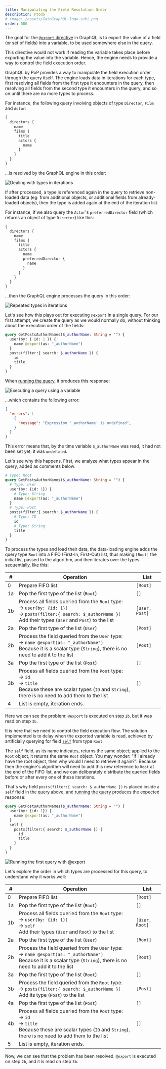 ```yaml
---
title: Manipulating the Field Resolution Order
description: @todo
# image: /assets/GatoGraphQL-logo-suki.png
order: 500
---
```


The goal for the [`@export` directive](/docs/operational/export) in GraphQL is to export the value of a field (or set of fields) into a variable, to be used somewhere else in the query. 

This directive would not work if reading the variable takes place before exporting the value into the variable. Hence, the engine needs to provide a way to control the field execution order. 

GraphQL by PoP provides a way to manipulate the field execution order through the query itself. The engine loads data in iterations for each type, first resolving all fields from the first type it encounters in the query, then resolving all fields from the second type it encounters in the query, and so on until there are no more types to process. 

For instance, the following query involving objects of type `Director`, `Film` and `Actor`:

```graphql
{
  directors {
    name
    films {
      title
      actors {
        name
      }
    }
  }
}
```

...is resolved by the GraphQL engine in this order:

![Dealing with types in iterations](/images/dataloading-engine-type-iterations.png "Dealing with types in iterations")

If after processed, a type is referenced again in the query to retrieve non-loaded data (eg: from additional objects, or additional fields from already-loaded objects), then the type is added again at the end of the iteration list.

For instance, if we also query the `Actor`'s `preferredDirector` field (which returns an object of type `Director`) like this:

```graphql
{
  directors {
    name
    films {
      title
      actors {
        name
        preferredDirector {
          name
        }
      }
    }
  }
}
```

...then the GraphQL engine processes the query in this order:

![Repeated types in iterations](/images/dataloading-engine-repeated-type-iterations.png "Repeated types in iterations")

Let's see how this plays out for executing `@export` in a single query. For our first attempt, we create the query as we would normally do, without thinking about the execution order of the fields:

```graphql
query GetPostsAuthorNames($_authorName: String = "") {
  user(by: { id: 1 }) {
    name @export(as: "_authorName")
  }
  posts(filter:{ search: $_authorName }) {
    id
    title
  }
}
```

When [running the query](https://newapi.getpop.org/graphiql/?query=query%20GetPostsAuthorNames(%24_authorName%3A%20String%20%3D%20%22%22)%20%7B%0A%20%20user(by:{id%3A%201})%20%7B%0A%20%20%20%20name%20%40export(as%3A%20%22_authorName%22)%0A%20%20%7D%0A%20%20posts(filter:{search%3A%20%24_authorName})%20%7B%0A%20%20%20%20id%0A%20%20%20%20title%0A%20%20%7D%0A%7D&operationName=GetPostsAuthorNames), it produces this response:

![Executing a query using a variable](/images/third-query.png)

...which contains the following error:

```json
{
  "errors": [
    {
      "message": "Expression '_authorName' is undefined",
    }
  ]
}
```

This error means that, by the time variable `$_authorName` was read, it had not been set yet; it was `undefined`.

Let's see why this happens. First, we analyze what types appear in the query, added as comments below:

```graphql
# Type: Root
query GetPostsAuthorNames($_authorName: String = "") {
  # Type: User
  user(by: {id: 1}) {
    # Type: String
    name @export(as: "_authorName")
  }
  # Type: Post
  posts(filter:{ search: $_authorName }) {
    # Type: ID
    id
    # Type: String
    title
  }
}
```

To process the types and load their data, the data-loading engine adds the query type `Root` into a FIFO (First-In, First-Out) list, thus making `[Root]` the initial list passed to the algorithm, and then iterates over the types sequentially, like this:

<table class="table">
<thead>
<tr>
<th>#</th><th>Operation</th><th>List</th>
</tr>
</thead>
<tbody>
<tr><td>0</td><td>Prepare FIFO list</td><td><code>[Root]</code></td></tr>
<tr><td>1a</td><td>Pop the first type of the list (<code>Root</code>)</td><td><code>[]</code></td></tr>
<tr><td>1b</td><td>Process all fields queried from the <code>Root</code> type:<br/>→ <code>user(by: {id: 1})</code><br/>→ <code>posts(filter:{ search: $_authorName })</code><br/>Add their types (<code>User</code> and <code>Post</code>) to the list</td><td><code>[User, Post]</code></td></tr>
<tr><td>2a</td><td>Pop the first type of the list (<code>User</code>)</td><td><code>[Post]</code></td></tr>
<tr><td>2b</td><td>Process the field queried from the <code>User</code> type:<br/>→ <code>name @export(as: "_authorName")</code><br/>Because it is a scalar type (<code>String</code>), there is no need to add it to the list</td><td><code>[Post]</code></td></tr>
<tr><td>3a</td><td>Pop the first type of the list (<code>Post</code>)</td><td><code>[]</code></td></tr>
<tr><td>3b</td><td>Process all fields queried from the <code>Post</code> type:<br/>→ <code>id</code><br/>→ <code>title</code><br/>Because these are scalar types (<code>ID</code> and <code>String</code>), there is no need to add them to the list</td><td><code>[]</code></td></tr>
<tr><td>4</td><td>List is empty, iteration ends.</td><td>&nbsp;</td></tr>
</tbody>
</table>

Here we can see the problem: `@export` is executed on step `2b`, but it was read on step `1b`. 

It is here that we need to control the field execution flow. The solution implemented is to delay when the exported variable is read, achieved by artificially querying for field [`self`](https://github.com/getpop/component-model/blob/57a27af3841da284ea59c6f7ff3a9b4c0befa472/src/FieldResolvers/CoreFieldResolver.php) from type `Root`.

The `self` field, as its name indicates, returns the same object; applied to the `Root` object, it returns the same `Root` object. You may wonder: "if I already have the root object, then why would I need to retrieve it again?". Because then the engine's algorithm will need to add this new reference to `Root` at the end of the FIFO list, and we can deliberately distribute the queried fields before or after every one of these iterations.

That's why field `posts(filter:{ search: $_authorName })` is placed inside a `self` field in the query above, and [running the query](https://newapi.getpop.org/graphiql/?query=query%20GetPostsAuthorNames(%24_authorName%3A%20String%20%3D%20%22%22)%20%7B%0A%20%20user(by:{id%3A%201})%20%7B%0A%20%20%20%20name%20%40export(as%3A%20%22_authorName%22)%0A%20%20%7D%0A%20%20self%20%7B%0A%20%20%20%20posts(filter:{search%3A%20%24_authorName})%20%7B%0A%20%20%20%20%20%20id%0A%20%20%20%20%20%20title%0A%20%20%20%20%7D%0A%20%20%7D%0A%7D&operationName=GetPostsAuthorNames) produces the expected response:

```graphql
query GetPostsAuthorNames($_authorName: String = "") {
  user(by: {id: 1}) {
    name @export(as: "_authorName")
  }
  self {
    posts(filter:{ search: $_authorName }) {
      id
      title
    }
  }
}
```

![Running the first query with `@export`](/images/first-query.png)

Let's explore the order in which types are processed for this query, to understand why it works well:

<table class="table">
<thead>
<tr>
<th>#</th><th>Operation</th><th>List</th>
</tr>
</thead>
<tbody>
<tr><td>0</td><td>Prepare FIFO list</td><td><code>[Root]</code></td></tr>
<tr><td>1a</td><td>Pop the first type of the list (<code>Root</code>)</td><td><code>[]</code></td></tr>
<tr><td>1b</td><td>Process all fields queried from the <code>Root</code> type:<br/>→ <code>user(by: {id: 1})</code><br/>→ <code>self</code><br/>Add their types (<code>User</code> and <code>Root</code>) to the list</td><td><code>[User, Root]</code></td></tr>
<tr><td>2a</td><td>Pop the first type of the list (<code>User</code>)</td><td><code>[Root]</code></td></tr>
<tr><td>2b</td><td>Process the field queried from the <code>User</code> type:<br/>→ <code>name @export(as: "_authorName")</code><br/>Because it is a scalar type (<code>String</code>), there is no need to add it to the list</td><td><code>[Root]</code></td></tr>
<tr><td>3a</td><td>Pop the first type of the list (<code>Root</code>)</td><td><code>[]</code></td></tr>
<tr><td>3b</td><td>Process the field queried from the <code>Root</code> type:<br/>→ <code>posts(filter:{ search: $_authorName })</code><br/>Add its type (<code>Post</code>) to the list</td><td><code>[Post]</code></td></tr>
<tr><td>4a</td><td>Pop the first type of the list (<code>Post</code>)</td><td><code>[]</code></td></tr>
<tr><td>4b</td><td>Process all fields queried from the <code>Post</code> type:<br/>→ <code>id</code><br/>→  <code>title</code><br/>Because these are scalar types (<code>ID</code> and <code>String</code>), there is no need to add them to the list</td><td><code>[]</code></td></tr>
<tr><td>5</td><td>List is empty, iteration ends.</td><td>&nbsp;</td></tr>
</tbody>
</table>

Now, we can see that the problem has been resolved: `@export` is executed on step `2b`, and it is read on step `3b`.